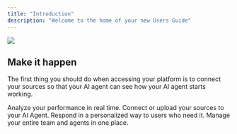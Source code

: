 ```yaml
---
title: "Introduction"
description: "Welcome to the home of your new Users Guide"
---
```


![](/lovimintilify.png)

## Make it happen

The first thing you should do when accessing your platform is to connect your sources so that your AI agent can see how your AI agent starts working.

<CardGroup cols={2}>
  <Card title="Analytics" icon="chart-line" href="https://lovi.mintlify.app/ug_analytics_en">
    Analyze your performance in real time.
  </Card>

  <Card title="Knowledge base" icon="brain" href="https://lovi.mintlify.app/ug_kb_en">
    Connect or upload your sources to your AI Agent.
  </Card>

  <Card title="Livechat" icon="headset" href="https://lovi.mintlify.app/ug_livechat_en">
    Respond in a personalized way to users who need it.
  </Card>

  <Card title="Team management" icon="people-group" href="https://lovi.mintlify.app/ug_team_en">
    Manage your entire team and agents in one place.
  </Card>
</CardGroup>